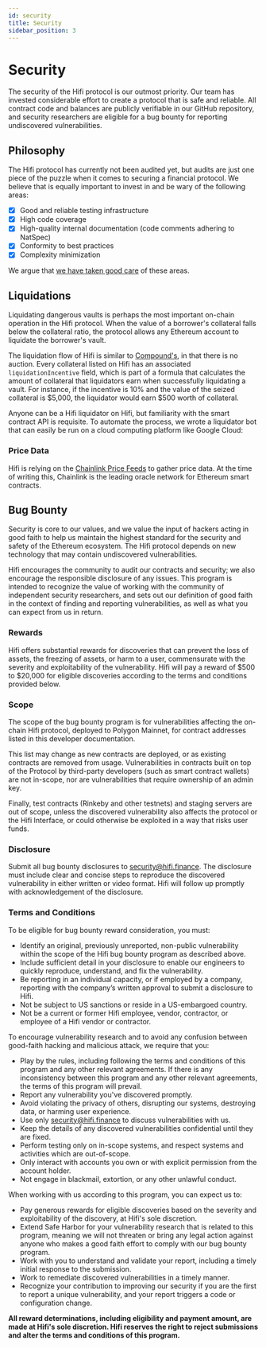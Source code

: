 ```yaml
---
id: security
title: Security
sidebar_position: 3
---
```



# Security

The security of the Hifi protocol is our outmost priority. Our team has invested considerable effort to create a
protocol that is safe and reliable. All contract code and balances are publicly verifiable in our GitHub repository, and
security researchers are eligible for a bug bounty for reporting undiscovered vulnerabilities.

## Philosophy

The Hifi protocol has currently not been audited yet, but audits are just one piece of the puzzle when it comes to securing a
financial protocol. We believe that is equally important to invest in and be wary of the following areas:

- [x] Good and reliable testing infrastructure
- [x] High code coverage
- [x] High-quality internal documentation (code comments adhering to NatSpec)
- [x] Conformity to best practices
- [x] Complexity minimization

We argue that [we have taken good care](https://twitter.com/PaulRBerg/status/1467253180484317186) of these areas.

## Liquidations

Liquidating dangerous vaults is perhaps the most important on-chain operation in the Hifi protocol. When the value of a
borrower's collateral falls below the collateral ratio, the protocol allows any Ethereum account to liquidate the
borrower's vault.

The liquidation flow of Hifi is similar to [Compound's](https://compound.finance/), in that there is no auction. Every
collateral listed on Hifi has an associated `liquidationIncentive` field, which is part of a formula that calculates the
amount of collateral that liquidators earn when successfully liquidating a vault. For instance, if the incentive is 10%
and the value of the seized collateral is $5,000, the liquidator would earn $500 worth of collateral.

Anyone can be a Hifi liquidator on Hifi, but familiarity with the smart contract API is requisite. To automate the
process, we wrote a liquidator bot that can easily be run on a cloud computing platform like Google Cloud:

<LinkPreview
  href="https://github.com/hifi-finance/hifi-liquidator-js"
  icon="github"
  subtitle="GitHub"
  title="GitHub - hifi-finance/hifi-liquidator-js: Utility for automatically liquidating underwater accounts in Hifi"
/>

### Price Data

Hifi is relying on the [Chainlink Price Feeds](https://docs.chain.link/) to gather price data. At the time of writing this, Chainlink is the leading
oracle network for Ethereum smart contracts.

## Bug Bounty

Security is core to our values, and we value the input of hackers acting in good faith to help us maintain the highest
standard for the security and safety of the Ethereum ecosystem. The Hifi protocol depends on new technology that may
contain undiscovered vulnerabilities.

Hifi encourages the community to audit our contracts and security; we also encourage the responsible disclosure of any issues. This program is intended to recognize the value of working with the community of independent security researchers, and sets out our definition of good faith in the context of finding and reporting vulnerabilities, as well as what you can expect from us in return.

### Rewards

Hifi offers substantial rewards for discoveries that can prevent the loss of assets, the freezing of assets, or harm to
a user, commensurate with the severity and exploitability of the vulnerability. Hifi will pay a reward of $500 to
\$20,000 for eligible discoveries according to the terms and conditions provided below.

### Scope

The scope of the bug bounty program is for vulnerabilities affecting the on-chain Hifi protocol, deployed to
Polygon Mainnet, for contract addresses listed in this developer documentation.

This list may change as new contracts are deployed, or as existing contracts are removed from usage. Vulnerabilities in
contracts built on top of the Protocol by third-party developers (such as smart contract wallets) are not in-scope, nor
are vulnerabilities that require ownership of an admin key.

Finally, test contracts (Rinkeby and other testnets) and staging servers are out of scope, unless the discovered
vulnerability also affects the protocol or the Hifi Interface, or could otherwise be exploited in a way that risks user
funds.

### Disclosure

Submit all bug bounty disclosures to [security@hifi.finance](mailto:security@hifi.finance). The disclosure must include
clear and concise steps to reproduce the discovered vulnerability in either written or video format. Hifi will follow up
promptly with acknowledgement of the disclosure.

### Terms and Conditions

To be eligible for bug bounty reward consideration, you must:

- Identify an original, previously unreported, non-public vulnerability within the scope of the Hifi bug bounty program as
  described above.
- Include sufficient detail in your disclosure to enable our engineers to quickly reproduce, understand,
  and fix the vulnerability.
- Be reporting in an individual capacity, or if employed by a company, reporting with the company’s written approval to submit a disclosure to Hifi.
- Not be subject to US sanctions or reside in a US-embargoed country.
- Not be a current or former Hifi employee, vendor, contractor, or employee of a Hifi
  vendor or contractor.

To encourage vulnerability research and to avoid any confusion between good-faith hacking and malicious attack, we
require that you:

- Play by the rules, including following the terms and conditions of this program and any other relevant agreements. If there is any inconsistency between this program and any other relevant agreements, the terms of this program will prevail.
- Report any vulnerability you've discovered promptly.
- Avoid violating the privacy of others, disrupting our systems, destroying data, or harming user experience.
- Use only [security@hifi.finance](mailto:security@hifi.finance) to discuss vulnerabilities with us.
- Keep the details of any discovered vulnerabilities confidential until they are fixed.
- Perform testing only on in-scope systems, and respect systems and activities which are out-of-scope.
- Only interact with accounts you own or with explicit permission from the account holder.
- Not engage in blackmail, extortion, or any other unlawful conduct.

When working with us according to this program, you can expect us to:

- Pay generous rewards for eligible discoveries based on the severity and exploitability of the discovery, at Hifi's sole discretion.
- Extend Safe Harbor for your vulnerability research that is related to this program, meaning we will not threaten or bring any legal action against anyone who makes a good faith effort to comply with our bug bounty program.
- Work with you to understand and validate your report, including a timely initial response to the submission.
- Work to remediate discovered vulnerabilities in a timely manner.
- Recognize your contribution to improving our security if you are the first to report a unique vulnerability, and your
  report triggers a code or configuration change.

**All reward determinations, including eligibility and payment amount, are made at Hifi's sole discretion. Hifi reserves the right to reject submissions and alter the terms and conditions of this program.**
